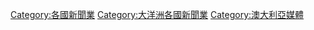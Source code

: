 [[Category:各國新聞業|Category:各國新聞業]]
[[Category:大洋洲各國新聞業|Category:大洋洲各國新聞業]]
[[Category:澳大利亞媒體|Category:澳大利亞媒體]]